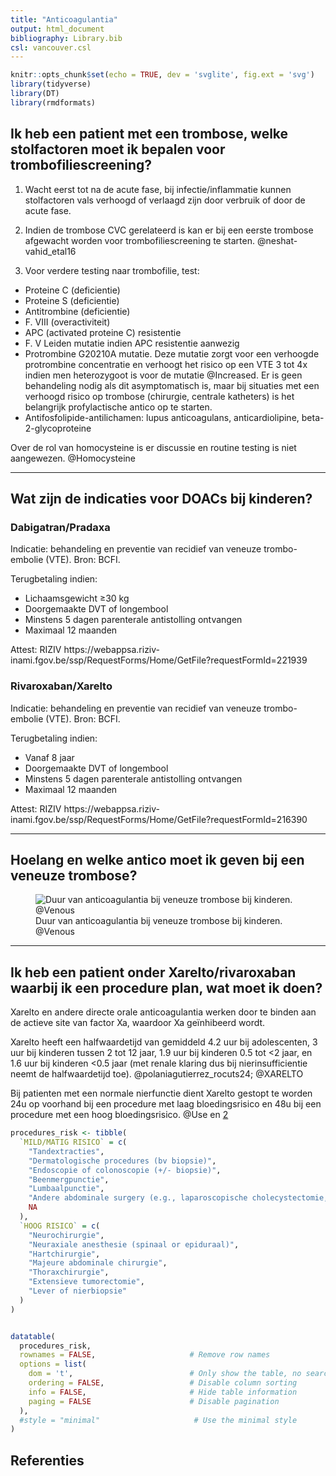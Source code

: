 ```yaml
---
title: "Anticoagulantia"
output: html_document
bibliography: Library.bib
csl: vancouver.csl
---
```


```r
knitr::opts_chunk$set(echo = TRUE, dev = 'svglite', fig.ext = 'svg')
library(tidyverse)
library(DT)
library(rmdformats)
```


## Ik heb een patient met een trombose, welke stolfactoren moet ik bepalen voor trombofiliescreening?

1. Wacht eerst tot na de acute fase, bij infectie/inflammatie kunnen
stolfactoren vals verhoogd of verlaagd zijn door verbruik of door de
acute fase. 

2. Indien de trombose CVC gerelateerd is kan er bij een eerste trombose afgewacht worden voor trombofiliescreening te starten. @neshat-vahid_etal16

3. Voor verdere testing naar trombofilie, test:

-   Proteine C (deficientie)
-   Proteine S (deficientie)
-   Antitrombine (deficientie)
-   F. VIII (overactiviteit)
-   APC (activated proteine C) resistentie
-   F. V Leiden mutatie indien APC resistentie aanwezig
-   Protrombine G20210A mutatie. Deze mutatie zorgt voor een verhoogde protrombine concentratie en verhoogt het risico op een VTE 3 tot 4x indien men heterozygoot is voor de mutatie @Increased. Er is geen behandeling nodig als dit asymptomatisch is, maar bij situaties met een verhoogd risico op trombose (chirurgie, centrale katheters) is het belangrijk profylactische antico op te starten. 
-   Antifosfolipide-antilichamen: lupus anticoagulans, anticardiolipine, beta-2-glycoproteine

Over de rol van homocysteine is er discussie en routine testing is niet
aangewezen. @Homocysteine


---

## Wat zijn de indicaties voor DOACs bij kinderen?

### Dabigatran/Pradaxa
Indicatie: behandeling en preventie van recidief van veneuze
trombo-embolie (VTE). Bron: BCFI.

Terugbetaling indien:

- Lichaamsgewicht ≥30 kg
- Doorgemaakte DVT of longembool
- Minstens 5 dagen parenterale antistolling ontvangen
- Maximaal 12 maanden 

Attest: RIZIV
https://webappsa.riziv-inami.fgov.be/ssp/RequestForms/Home/GetFile?requestFormId=221939

### Rivaroxaban/Xarelto

Indicatie: behandeling en preventie van recidief van veneuze
trombo-embolie (VTE). Bron: BCFI.

Terugbetaling indien:

- Vanaf 8 jaar
- Doorgemaakte DVT of longembool
- Minstens 5 dagen parenterale antistolling ontvangen
- Maximaal 12 maanden 

Attest: RIZIV https://webappsa.riziv-inami.fgov.be/ssp/RequestForms/Home/GetFile?requestFormId=216390

---

## Hoelang en welke antico moet ik geven bij een veneuze trombose?

![Duur van anticoagulantia bij veneuze trombose bij kinderen. @Venous](images/VTE.drawio.svg)


---

## Ik heb een patient onder Xarelto/rivaroxaban waarbij ik een procedure plan, wat moet ik doen?

Xarelto en andere directe orale anticoagulantia werken door te binden
aan de actieve site van factor Xa, waardoor Xa geïnhibeerd wordt.

Xarelto heeft een halfwaardetijd van gemiddeld 4.2 uur bij adolescenten,
3 uur bij kinderen tussen 2 tot 12 jaar, 1.9 uur bij kinderen 0.5 tot
\<2 jaar, en 1.6 uur bij kinderen \<0.5 jaar (met renale klaring dus bij
nierinsufficientie neemt de halfwaardetijd toe). @polaniagutierrez_rocuts24; @XARELTO


Bij patienten met een normale nierfunctie dient Xarelto gestopt te
worden 24u op voorhand bij een procedure met laag bloedingsrisico en 48u
bij een procedure met een hoog bloedingsrisico. @Use en
[2](https://cpthn.ca/wp-content/uploads/2023/01/CPTHN-Rivaroxaban-Guidance-Document_Final-Sep-2021-002.pdf)

```r
procedures_risk <- tibble(
  `MILD/MATIG RISICO` = c(
    "Tandextracties",
    "Dermatologische procedures (bv biopsie)",
    "Endoscopie of colonoscopie (+/- biopsie)",
    "Beenmergpunctie",
    "Lumbaalpunctie",
    "Andere abdominale surgery (e.g., laparoscopische cholecystectomie, herniaherstel)",
    NA
  ),
  `HOOG RISICO` = c(
    "Neurochirurgie",
    "Neuraxiale anesthesie (spinaal or epiduraal)",
    "Hartchirurgie",
    "Majeure abdominale chirurgie",
    "Thoraxchirurgie",
    "Extensieve tumorectomie",
    "Lever of nierbiopsie"
  )
)


datatable(
  procedures_risk,
  rownames = FALSE,                     # Remove row names
  options = list(
    dom = 't',                          # Only show the table, no search or pagination
    ordering = FALSE,                   # Disable column sorting
    info = FALSE,                       # Hide table information
    paging = FALSE                      # Disable pagination
  ),
  #style = "minimal"                     # Use the minimal style
)
```




## Referenties

::: #refs
:::